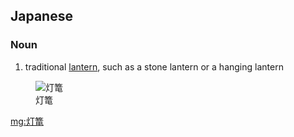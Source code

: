 ==Japanese==
{{ja-kanjitab|とう|ろう|yomi=on}}

===Noun===
{{ja-noun|とうろう}}

# traditional [[lantern]], such as a stone lantern or a hanging lantern

[[File:HiroshimaShukkeienLantern7324.jpg|thumb|灯篭]]

[[mg:灯篭]]